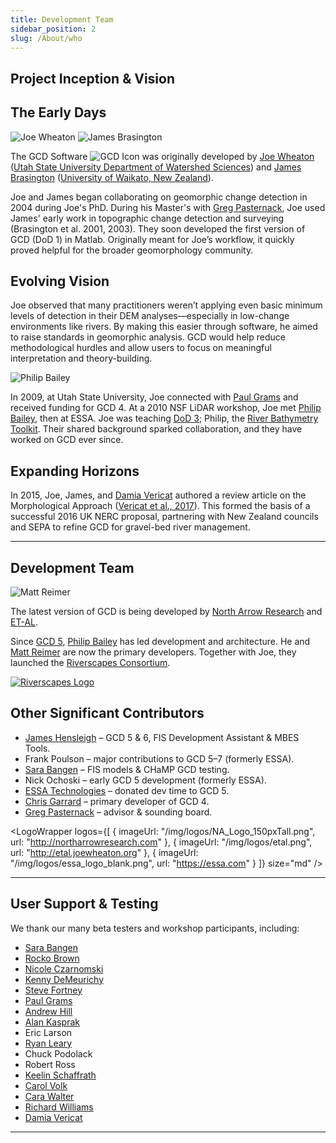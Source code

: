 ```yaml
---
title: Development Team
sidebar_position: 2
slug: /About/who
---
```


## Project Inception & Vision

## The Early Days

![Joe Wheaton](/img/people/Wheaton_round.png)
![James Brasington](/img/people/Brasington_round.png)

The GCD Software ![GCD Icon](/img/icons/GCDAddIn.png) was originally developed by [Joe Wheaton](http://www.joewheaton.org) ([Utah State University Department of Watershed Sciences](http://qcnr.usu.edu/wats/)) and [James Brasington](https://www.waikato.ac.nz/staff-profiles/people/jbrasing) ([University of Waikato, New Zealand](https://www.waikato.ac.nz)).

Joe and James began collaborating on geomorphic change detection in 2004 during Joe's PhD. During his Master's with [Greg Pasternack](http://pasternack.ucdavis.edu/), Joe used James' early work in topographic change detection and surveying (Brasington et al. 2001, 2003). They soon developed the first version of GCD (DoD 1) in Matlab. Originally meant for Joe’s workflow, it quickly proved helpful for the broader geomorphology community.

## Evolving Vision

Joe observed that many practitioners weren’t applying even basic minimum levels of detection in their DEM analyses—especially in low-change environments like rivers. By making this easier through software, he aimed to raise standards in geomorphic analysis. GCD would help reduce methodological hurdles and allow users to focus on meaningful interpretation and theory-building.

![Philip Bailey](/img/people/Phlip_round.png)

In 2009, at Utah State University, Joe connected with [Paul Grams](https://www.usgs.gov/staff-profiles/paul-grams) and received funding for GCD 4. At a 2010 NSF LiDAR workshop, Joe met [Philip Bailey](http://northarrowresearch.com/#people), then at ESSA. Joe was teaching [DoD 3](https://github.com/joewheaton/DoD); Philip, the [River Bathymetry Toolkit](https://www.fs.fed.us/rm/boise/AWAE/projects/river_bathymetry_toolkit.shtml). Their shared background sparked collaboration, and they have worked on GCD ever since.

## Expanding Horizons

In 2015, Joe, James, and [Damia Vericat](http://www.damiavericat.eu/) authored a review article on the Morphological Approach ([Vericat et al., 2017](http://etal.joewheaton.org/new-fhc-publications/gravel-bed-rivers-chapter-on-revisiting-the-morphological-approach-finally-out)). This formed the basis of a successful 2016 UK NERC proposal, partnering with New Zealand councils and SEPA to refine GCD for gravel-bed river management.

---

## Development Team

![Matt Reimer](/img/people/Matt_round.png)

The latest version of GCD is being developed by [North Arrow Research](http://northarrowresearch.com/) and [ET-AL](http://etal.joewheaton.org/).

Since [GCD 5](/Download/old_versions#gcd-5), [Philip Bailey](http://northarrowresearch.com/#people) has led development and architecture. He and [Matt Reimer](http://northarrowresearch.com/#people) are now the primary developers. Together with Joe, they launched the [Riverscapes Consortium](https://riverscapes.net).

[![Riverscapes Logo](/img/logos/RiverscapesConsortium_Logo_Black_BHS_200w.png)](https://riverscapes.net)

## Other Significant Contributors

- [James Hensleigh](http://etal.joewheaton.org/james-hensleigh.html) – GCD 5 & 6, FIS Development Assistant & MBES Tools.
- Frank Poulson – major contributions to GCD 5–7 (formerly ESSA).
- [Sara Bangen](http://etal.joewheaton.org/sara-bangen1.html) – FIS models & CHaMP GCD testing.
- Nick Ochoski – early GCD 5 development (formerly ESSA).
- [ESSA Technologies](https://essa.com) – donated dev time to GCD 5.
- [Chris Garrard](https://www.gis.usu.edu/~chrisg) – primary developer of GCD 4.
- [Greg Pasternack](http://pasternack.ucdavis.edu/) – advisor & sounding board.


<LogoWrapper
  logos={[
    { imageUrl: "/img/logos/NA_Logo_150pxTall.png", url: "http://northarrowresearch.com" },
    { imageUrl: "/img/logos/etal.png", url: "http://etal.joewheaton.org" },
    { imageUrl: "/img/logos/essa_logo_blank.png", url: "https://essa.com" }
  ]}
  size="md"
/>

---

## User Support & Testing

We thank our many beta testers and workshop participants, including:

- [Sara Bangen](http://etal.joewheaton.org/sara-bangen1.html)
- [Rocko Brown](http://www.fishsciences.net/rocko-brown-ph-d/)
- [Nicole Czarnomski](http://etal.joewheaton.org/nicole-czarnomski.html)
- [Kenny DeMeurichy](http://etal.joewheaton.org/kenny-demeurichy.html)
- [Steve Fortney](https://www.terraqua.biz/bios)
- [Paul Grams](https://www.usgs.gov/staff-profiles/paul-grams)
- [Andrew Hill](https://www.eco-logical-research.com/team)
- [Alan Kasprak](http://etal.joewheaton.org/alan-kasprak.html)
- Eric Larson
- [Ryan Leary](https://digitalcommons.usu.edu/gradreports/351/)
- Chuck Podolack
- Robert Ross
- [Keelin Schaffrath](https://scholar.google.com/citations?user=IYnFqG0AAAAJ&hl=en)
- [Carol Volk](http://www.southforkresearch.org/)
- [Cara Walter](https://agsci.oregonstate.edu/users/cara-walter)
- [Richard Williams](https://www.gla.ac.uk/schools/ges/staff/richardwilliams)
- [Damia Vericat](http://www.damiavericat.eu)

---

